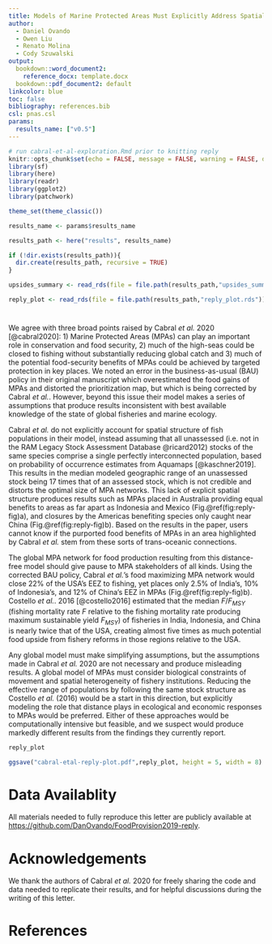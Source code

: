 ```yaml
---
title: Models of Marine Protected Areas Must Explicitly Address Spatial Dynamics
author: 
  - Daniel Ovando
  - Owen Liu
  - Renato Molina
  - Cody Szuwalski
output: 
  bookdown::word_document2: 
    reference_docx: template.docx
  bookdown::pdf_document2: default
linkcolor: blue
toc: false
bibliography: references.bib
csl: pnas.csl
params:
  results_name: ["v0.5"]
---
```


```r
# run cabral-et-al-exploration.Rmd prior to knitting reply
knitr::opts_chunk$set(echo = FALSE, message = FALSE, warning = FALSE, dev = "png")
library(sf)
library(here)
library(readr)
library(ggplot2)
library(patchwork)

theme_set(theme_classic())

results_name <- params$results_name

results_path <- here("results", results_name)

if (!dir.exists(results_path)){
  dir.create(results_path, recursive = TRUE)
}

upsides_summary <- read_rds(file = file.path(results_path,"upsides_summary.rds"))

reply_plot <- read_rds(file = file.path(results_path,"reply_plot.rds"))


```

<!-- an error in their business-as-usual (BAU) policy produces meaningfully different results if corrected, reducing the projected food benefits from MPAs by roughly 30%, as well as altering their global MPA prioritization map. Beyond this error though, -->

#  {.unnumbered}

We agree with three broad points raised by Cabral *et al.* 2020 [@cabral2020]: 1) Marine Protected Areas (MPAs) can play an important role in conservation and food security, 2) much of the high-seas could be closed to fishing without substantially reducing global catch and 3) much of the potential food-security benefits of MPAs could be achieved by targeted protection in key places. We noted an error in the business-as-usual (BAU) policy in their original manuscript which overestimated the food gains of MPAs and distorted the prioritization map, but which is being corrected by Cabral *et al.*. However, beyond this issue their model makes a series of assumptions that produce results inconsistent with best available knowledge of the state of global fisheries and marine ecology.

Cabral *et al.* do not explicitly account for spatial structure of fish populations in their model, instead assuming that all unassessed (i.e. not in the RAM Legacy Stock Assessment Database @ricard2012) stocks of the same species comprise a single perfectly interconnected population, based on probability of occurrence estimates from Aquamaps [@kaschner2019]. This results in the median modeled geographic range of an unassessed stock being 17 times that of an assessed stock, which is not credible and distorts the optimal size of MPA networks. This lack of explicit spatial structure produces results such as MPAs placed in Australia providing equal benefits to areas as far apart as Indonesia and Mexico (Fig.\@ref(fig:reply-fig)a), and closures by the Americas benefiting species only caught near China (Fig.\@ref(fig:reply-fig)b). Based on the results in the paper, users cannot know if the purported food benefits of MPAs in an area highlighted by Cabral *et al.* stem from these sorts of trans-oceanic connections.

The global MPA network for food production resulting from this distance-free model should give pause to MPA stakeholders of all kinds. Using the corrected BAU policy, Cabral *et al.*'s food maximizing MPA network would close 22% of the USA's EEZ to fishing, yet places only 2.5% of India's, 10% of Indonesia's, and 12% of China's EEZ in MPAs (Fig.\@ref(fig:reply-fig)b). Costello *et al.*. 2016 [@costello2016] estimated that the median $F/F_{MSY}$ (fishing mortality rate *F* relative to the fishing mortality rate producing maximum sustainable yield *F~MSY~*) of fisheries in India, Indonesia, and China is nearly twice that of the USA, creating almost five times as much potential food upside from fishery reforms in those regions relative to the USA.

Any global model must make simplifying assumptions, but the assumptions made in Cabral *et al.* 2020 are not necessary and produce misleading results. A global model of MPAs must consider biological constraints of movement and spatial heterogeneity of fishery institutions. Reducing the effective range of populations by following the same stock structure as Costello *et al.* (2016) would be a start in this direction, but explicitly modeling the role that distance plays in ecological and economic responses to MPAs would be preferred. Either of these approaches would be computationally intensive but feasible, and we suspect would produce markedly different results from the findings they currently report.

```r
reply_plot

ggsave("cabral-etal-reply-plot.pdf",reply_plot, height = 5, width = 8)
```

\newpage

# Data Availablity {.unnumbered}

All materials needed to fully reproduce this letter are publicly available at <https://github.com/DanOvando/FoodProvision2019-reply>. 

# Acknowledgements {.unnumbered}

We thank the authors of Cabral *et al.* 2020 for freely sharing the code and data needed to replicate their results, and for helpful discussions during the writing of this letter.

# References {.unnumbered}
